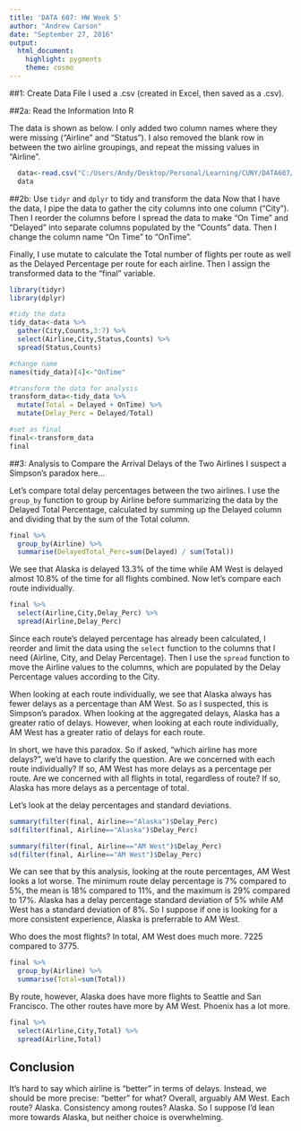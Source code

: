 ```yaml
---
title: 'DATA 607: HW Week 5'
author: "Andrew Carson"
date: "September 27, 2016"
output:
  html_document:
    highlight: pygments
    theme: cosmo
---
```


##1: Create Data File
I used a .csv (created in Excel, then saved as a .csv).

##2a: Read the Information Into R

The data is shown as below.  I only added two column names where they were missing ("Airline" and "Status").  I also removed the blank row in between the two airline groupings, and repeat the missing values in "Airline".

```r
  data<-read.csv("C:/Users/Andy/Desktop/Personal/Learning/CUNY/DATA607/Assignment_Week5_data.csv")
  data
```

##2b: Use `tidyr` and `dplyr` to tidy and transform the data
Now that I have the data, I pipe the data to gather the city columns into one column ("City").  Then I reorder the columns before I spread the data to make "On Time" and "Delayed" into separate columns populated by the "Counts" data.  Then I change the column name "On Time" to "OnTime". 

Finally, I use mutate to calculate the Total number of flights per route as well as the Delayed Percentage per route for each airline.  Then I assign the transformed data to the "final" variable.

```r
library(tidyr)
library(dplyr)

#tidy the data
tidy_data<-data %>%
  gather(City,Counts,3:7) %>%
  select(Airline,City,Status,Counts) %>%
  spread(Status,Counts)

#change name
names(tidy_data)[4]<-"OnTime"

#transform the data for analysis
transform_data<-tidy_data %>%
  mutate(Total = Delayed + OnTime) %>%
  mutate(Delay_Perc = Delayed/Total)

#set as final
final<-transform_data
final

```

##3: Analysis to Compare the Arrival Delays of the Two Airlines
I suspect a Simpson's paradox here...

Let's compare total delay percentages between the two airlines.  I use the `group_by` function to group by Airline before summarizing the data by the Delayed Total Percentage, calculated by summing up the Delayed column and dividing that by the sum of the Total column.
```r
final %>%
  group_by(Airline) %>%
  summarise(DelayedTotal_Perc=sum(Delayed) / sum(Total))
```

We see that Alaska is delayed 13.3% of the time while AM West is delayed almost 10.8% of the time for all flights combined.  Now let's compare each route individually.
```r
final %>%
  select(Airline,City,Delay_Perc) %>%
  spread(Airline,Delay_Perc)
```
Since each route's delayed percentage has already been calculated, I reorder and limit the data using the `select` function to the columns that I need (Airline, City, and Delay Percentage).  Then I use the `spread` function to move the Airline values to the columns, which are populated by the Delay Percentage values according to the City.

When looking at each route individually, we see that Alaska always has fewer delays as a percentage than AM West.  So as I suspected, this is Simpson's paradox.  When looking at the aggregated delays, Alaska has a greater ratio of delays.  However, when looking at each route individually, AM West has a greater ratio of delays for each route.

In short, we have this paradox.  So if asked, "which airline has more delays?", we'd have to clarify the question.  Are we concerned with each route individually?  If so, AM West has more delays as a percentage per route.  Are we concerned with all flights in total, regardless of route?  If so, Alaska has more delays as a percentage of total.

Let's look at the delay percentages and standard deviations.
```r
summary(filter(final, Airline=="Alaska")$Delay_Perc)
sd(filter(final, Airline=="Alaska")$Delay_Perc)

summary(filter(final, Airline=="AM West")$Delay_Perc)
sd(filter(final, Airline=="AM West")$Delay_Perc)
```
We can see that by this analysis, looking at the route percentages, AM West looks a lot worse.  The minimum route delay percentage is 7% compared to 5%, the mean is 18% compared to 11%, and the maximum is 29% compared to 17%.  Alaska has a delay percentage standard deviation of 5% while AM West has a standard deviation of 8%.  So I suppose if one is looking for a more consistent experience, Alaska is preferrable to AM West.  

Who does the most flights?  In total, AM West does much more.  7225 compared to 3775.
```r
final %>%
  group_by(Airline) %>%
  summarise(Total=sum(Total))
```

By route, however, Alaska does have more flights to Seattle and San Francisco. The other routes have more by AM West.  Phoenix has a lot more.  

```r
final %>%
  select(Airline,City,Total) %>%
  spread(Airline,Total) 
```

## Conclusion

It's hard to say which airline is "better" in terms of delays.  Instead, we should be more precise: "better" for what?  Overall, arguably AM West.  Each route?  Alaska.  Consistency among routes? Alaska.  So I suppose I'd lean more towards Alaska, but neither choice is overwhelming.